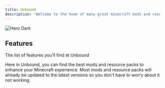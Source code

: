 ```yaml
---
title: Unbound
description: 'Welcome to the home of many great minecraft mods and resourcepacks.'
---
```


<img
  className="hidden dark:block"
  src="/images/og.png"
  alt="Hero Dark"
/>

## Features

The list of features you'll find at Unbound

<CardGroup cols={2}>
  <Card
    title="Best resource packs and mods"
    icon="stars"
  >
    Here in Unbound, you can find the best mods and resource packs to enhance your Minecraft experience.
  </Card>
  <Card
    title="Updated Packs and Mods"
    icon="file-arrow-up"
  >
    Most mods and resource packs will already be updated to the latest versions so you don't have to worry about it not working.
  </Card>
</CardGroup>


